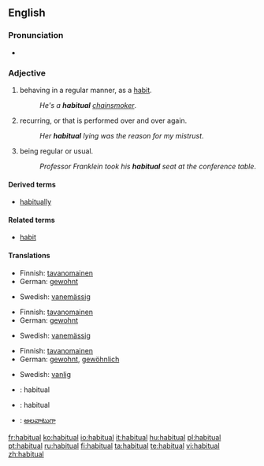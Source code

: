 ==English==

===Pronunciation===
* {{audio|en-us-habitual.ogg|Audio (US)}}

===Adjective===
{{en-adj}}

# behaving in a regular manner, as a [[habit]].
#: ''He's a '''habitual''' [[chainsmoker]]''.
# recurring, or that is performed over and over again.
#: ''Her '''habitual''' lying was the reason for my mistrust''.
# being regular or usual.
#: ''Professor Franklein took his '''habitual''' seat at the conference table''.

====Derived terms====
* [[habitually]]

====Related terms====
* [[habit]]

====Translations====
{{trans-top|behaving in a regular manner, as a habit}}
* Finnish: [[tavanomainen]]
* German: [[gewohnt]]
{{trans-mid}}
* Swedish: [[vanemässig]]
{{trans-bottom}}

{{trans-top|recurring, or that is performed over and over again}}
* Finnish: [[tavanomainen]]
* German: [[gewohnt]]
{{trans-mid}}
* Swedish: [[vanemässig]]
{{trans-bottom}}

{{trans-top|being regular or usual}}
* Finnish: [[tavanomainen]]
* German: [[gewohnt]], [[gewöhnlich]]
{{trans-mid}}
* Swedish: [[vanlig]]
{{trans-bottom}}

{{checktrans-top}}
* {{ttbc|Interlingua}}: habitual
* {{ttbc|Spanish}}: habitual
{{checktrans-mid}}
* {{ttbc|Telugu}}: [[అలవాటుగా]]
{{checktrans-bottom}}

[[fr:habitual]]
[[ko:habitual]]
[[io:habitual]]
[[it:habitual]]
[[hu:habitual]]
[[pl:habitual]]
[[pt:habitual]]
[[ru:habitual]]
[[fi:habitual]]
[[ta:habitual]]
[[te:habitual]]
[[vi:habitual]]
[[zh:habitual]]
